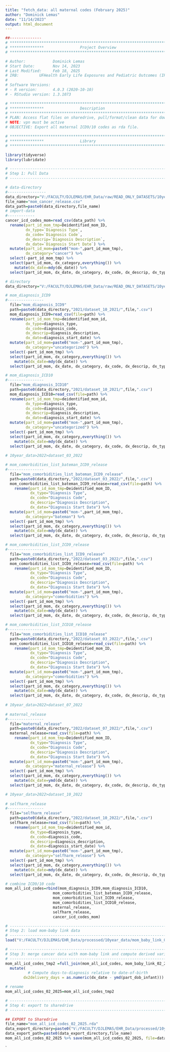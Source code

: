 ```yaml
---
title: "fetch_data: all maternal codes (February 2025)"
author: "Dominick Lemas"
date: "11/14/2023"
output: html_document
---
```


```r
##-------------- 
# **************************************************************************** #
# ***************                Project Overview              
# **************************************************************************** #

# Author:            Dominick Lemas
# Start Date:        Nov 14, 2023 
# Last Modified:     Feb 18, 2025  
# IRB:         UFHealth Early Life Exposures and Pediatric Outcomes (IRB201601899) 
#
# Software Versions:
# - R version:       4.0.3 (2020-10-10)
# - RStudio version: 1.3.1073

# **************************************************************************** #
# ***************                Description                   
# **************************************************************************** #
# PLAN: Access flat files on sharedrive, pull/format/clean data for downstream.
# NOTE: vpn must be active
# OBJECTIVE: Export all maternal ICD9/10 codes as rda file.
```


```r

# **************************************************************************** #
# ***************                Library                       
# **************************************************************************** #

library(tidyverse)
library(lubridate)

```

```r

# ----------------------------------------------------------------------- #
# Step 1: Pull Data
# ----------------------------------------------------------------------- #

# data-directory
#-----------------
data_directory="V:/FACULTY/DJLEMAS/EHR_Data/raw/READ_ONLY_DATASETS/10year_data/2023/dataset_03_2023/"
file_name="mom_cancer_release.csv"
data_path=paste0(data_directory,file_name)
# import-data
#------------
cancer_icd_codes_mom=read_csv(data_path) %>%
  rename(part_id_mom_tmp=Deidentified_mom_ID,
         dx_type=`Diagnosis Type`,
         dx_code=`Diagnosis Code`,
         dx_descrip=`Diagnosis Description`,
         dx_date=`Diagnosis Start Date`) %>%
  mutate(part_id_mom=paste0("mom-",part_id_mom_tmp),
         dx_category="cancer") %>%
  select(-part_id_mom_tmp) %>% 
  select(part_id_mom, dx_category,everything()) %>%
    mutate(dx_date=mdy(dx_date)) %>%
  select(part_id_mom, dx_date, dx_category, dx_code, dx_descrip, dx_type)

# directory
data_directory="V:/FACULTY/DJLEMAS/EHR_Data/raw/READ_ONLY_DATASETS/10year_data/"

# mom_diagnosis_ICD9
#----------------
  file="mom_diagnosis_ICD9"
  path=paste0(data_directory,"2021/dataset_10_2021/",file,".csv")
  mom_diagnosis_ICD9=read_csv(file=path) %>%
  rename(part_id_mom_tmp=deidentified_mom_id,
         dx_type=diagnosis_type,
         dx_code=diagnosis_code,
         dx_descrip=diagnosis_description,
         dx_date=diagnosis_start_date) %>%
  mutate(part_id_mom=paste0("mom-",part_id_mom_tmp),
         dx_category="uncategorized") %>%
  select(-part_id_mom_tmp) %>% 
  select(part_id_mom, dx_category,everything()) %>%
    mutate(dx_date=mdy(dx_date)) %>%
  select(part_id_mom, dx_date, dx_category, dx_code, dx_descrip, dx_type)

# mom_diagnosis_ICD10
#----------------
  file="mom_diagnosis_ICD10"
  path=paste0(data_directory,"2021/dataset_10_2021/",file,".csv")
  mom_diagnosis_ICD10=read_csv(file=path) %>%
  rename(part_id_mom_tmp=deidentified_mom_id,
         dx_type=diagnosis_type,
         dx_code=diagnosis_code,
         dx_descrip=diagnosis_description,
         dx_date=diagnosis_start_date) %>%
  mutate(part_id_mom=paste0("mom-",part_id_mom_tmp),
         dx_category="uncategorized") %>%
  select(-part_id_mom_tmp) %>% 
  select(part_id_mom, dx_category,everything()) %>%
    mutate(dx_date=mdy(dx_date)) %>%
  select(part_id_mom, dx_date, dx_category, dx_code, dx_descrip, dx_type)
  
# 10year_data>2022>dataset_03_2022

# mom_comorbidities_list_bateman_ICD9_release
#----------------
  file="mom_comorbidities_list_bateman_ICD9_release"
  path=paste0(data_directory,"2022/dataset_03_2022/",file,".csv")
  mom_comorbidities_list_bateman_ICD9_release=read_csv(file=path) %>%
    rename(part_id_mom_tmp=Deidentified_mom_ID,
           dx_type="Diagnosis Type",
           dx_code="Diagnosis Code",
           dx_descrip="Diagnosis Description",
           dx_date="Diagnosis Start Date") %>%
  mutate(part_id_mom=paste0("mom-",part_id_mom_tmp),
         dx_category="bateman") %>%
  select(-part_id_mom_tmp) %>% 
  select(part_id_mom, dx_category,everything()) %>%
    mutate(dx_date=mdy(dx_date)) %>%
  select(part_id_mom, dx_date, dx_category, dx_code, dx_descrip, dx_type)

# mom_comorbidities_list_ICD9_release
#----------------
  file="mom_comorbidities_list_ICD9_release"
  path=paste0(data_directory,"2022/dataset_03_2022/",file,".csv")
  mom_comorbidities_list_ICD9_release=read_csv(file=path) %>%
    rename(part_id_mom_tmp=Deidentified_mom_ID,
           dx_type="Diagnosis Type",
           dx_code="Diagnosis Code",
           dx_descrip="Diagnosis Description",
           dx_date="Diagnosis Start Date") %>%
  mutate(part_id_mom=paste0("mom-",part_id_mom_tmp),
         dx_category="comorbidities") %>%
  select(-part_id_mom_tmp) %>% 
  select(part_id_mom, dx_category,everything()) %>%
    mutate(dx_date=mdy(dx_date)) %>%
  select(part_id_mom, dx_date, dx_category, dx_code, dx_descrip, dx_type)

# mom_comorbidities_list_ICD10_release
#----------------
  file="mom_comorbidities_list_ICD10_release"
  path=paste0(data_directory,"2022/dataset_03_2022/",file,".csv")
  mom_comorbidities_list_ICD10_release=read_csv(file=path) %>%
    rename(part_id_mom_tmp=Deidentified_mom_ID,
           dx_type="Diagnosis Type",
           dx_code="Diagnosis Code",
           dx_descrip="Diagnosis Description",
           dx_date="Diagnosis Start Date") %>%
  mutate(part_id_mom=paste0("mom-",part_id_mom_tmp),
         dx_category="comorbidities") %>%
  select(-part_id_mom_tmp) %>% 
  select(part_id_mom, dx_category,everything()) %>%
    mutate(dx_date=mdy(dx_date)) %>%
  select(part_id_mom, dx_date, dx_category, dx_code, dx_descrip, dx_type)
  
# 10year_data>2022>dataset_07_2022
  
# maternal_release
#----------------
  file="maternal_release"
  path=paste0(data_directory,"2022/dataset_07_2022/",file,".csv")
  maternal_release=read_csv(file=path) %>%
    rename(part_id_mom_tmp=Deidentified_mom_ID,
           dx_type="Diagnosis Type",
           dx_code="Diagnosis Code",
           dx_descrip="Diagnosis Description",
           dx_date="Diagnosis Start Date") %>%
  mutate(part_id_mom=paste0("mom-",part_id_mom_tmp),
         dx_category="maternal_release") %>%
  select(-part_id_mom_tmp) %>% 
  select(part_id_mom, dx_category,everything()) %>%
    mutate(dx_date=ymd(dx_date)) %>%
  select(part_id_mom, dx_date, dx_category, dx_code, dx_descrip, dx_type)

# 10year_data>2022>dataset_10_2022
  
# selfharm_release
#----------------
  file="selfharm_release"
  path=paste0(data_directory,"2022/dataset_10_2022/",file,".csv")
  selfharm_release=read_csv(file=path) %>%
    rename(part_id_mom_tmp=deidentified_mom_id,
           dx_type=diagnosis_type,
           dx_code=diagnosis_code,
           dx_descrip=diagnosis_description,
           dx_date=diagnosis_start_date) %>%
  mutate(part_id_mom=paste0("mom-",part_id_mom_tmp),
         dx_category="selfharm_release") %>%
  select(-part_id_mom_tmp) %>% 
  select(part_id_mom, dx_category,everything()) %>%
    mutate(dx_date=mdy(dx_date)) %>%
  select(part_id_mom, dx_date, dx_category, dx_code, dx_descrip, dx_type)

# combine ICD9/10 code
mom_all_icd_codes=rbind(mom_diagnosis_ICD9,mom_diagnosis_ICD10,
                     mom_comorbidities_list_bateman_ICD9_release,
                     mom_comorbidities_list_ICD9_release,
                     mom_comorbidities_list_ICD10_release,
                     maternal_release,
                     selfharm_release,
                     cancer_icd_codes_mom)

```

```r

# ----------------------------------------------------------------------- #
# Step 2: load mom-baby link data
# ----------------------------------------------------------------------- #
load("V:/FACULTY/DJLEMAS/EHR_Data/processed/10year_data/mom_baby_link_02_2025.rda")

# ----------------------------------------------------------------------- #
# Step 3: merge cancer data with mom-baby link and compute derived variables
# ----------------------------------------------------------------------- #
mom_all_icd_codes_tmp2 =full_join(mom_all_icd_codes, mom_baby_link_02_2025, by = "part_id_mom") %>%
  mutate(
          # Compute days-to-diagnosis relative to date-of-birth
        dx2delivery_days = as.numeric(dx_date - ymd(part_dob_infant))) 

# rename
mom_all_icd_codes_02_2025=mom_all_icd_codes_tmp2
```

```r

# ----------------------------------------------------------------------- #
# Step 4: export to sharedrive
# ----------------------------------------------------------------------- #

## EXPORT to Sharedrive
file_name="mom_all_icd_codes_02_2025.rda"
data_export_directory=paste0("V:/FACULTY/DJLEMAS/EHR_Data/processed/10year_data/") 
data_export_path=paste0(data_export_directory,file_name)
mom_all_icd_codes_02_2025 %>% save(mom_all_icd_codes_02_2025, file=data_export_path)
```

`

